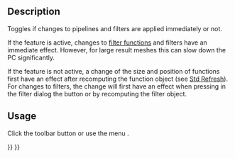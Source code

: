 <languages/>
<translate>

<!--T:4-->
{{Docnav
|[[FEM_ResultShow|Show result]]
|[[FEM_PostPipelineFromResult|Post pipeline from result]]
|[[FEM_Workbench|FEM]]
|IconL=FEM_ResultShow.svg
|IconR=FEM_PostPipelineFromResult.svg
|IconC=Workbench_FEM.svg
}}

<!--T:1-->
{{GuiCommand
|Name=FEM PostApplyChanges
|MenuLocation=Results → Apply changes to pipeline
|Workbenches=[[FEM_Workbench|FEM]]
|SeeAlso=[[Std_Refresh|Std Refresh]], [[FEM_PostCreateFunctions|FEM Filter functions]]
}}

==Description== <!--T:8-->

<!--T:2-->
Toggles if changes to pipelines and filters are applied immediately or not.

<!--T:10-->
If the feature is active, changes to [[FEM_PostCreateFunctions|filter functions]] and filters have an immediate effect. However, for large result meshes this can slow down the PC significantly.

<!--T:11-->
If the feature is not active, a change of the size and position of functions first have an effect after recomputing the function object (see [[Std_Refresh|Std Refresh]]). For changes to filters, the change will first have an effect when pressing in the filter dialog the button {{Button|Apply}} or by recomputing the filter object.

==Usage== <!--T:9-->

<!--T:3-->
Click the toolbar button {{Button|[[Image:FEM_PostApplyChanges.svg|16px]] '''Apply changes to pipeline'''}} or use the menu {{MenuCommand|Results → [[Image:FEM_PostApplyChanges.svg|16px]] Apply changes to pipeline}}.


<!--T:5-->
{{Docnav
|[[FEM_ResultShow|Show result]]
|[[FEM_PostPipelineFromResult|Post pipeline from result]]
|[[FEM_Workbench|FEM]]
|IconL=FEM_ResultShow.svg
|IconR=FEM_PostPipelineFromResult.svg
|IconC=Workbench_FEM.svg
}}

</translate>
{{FEM Tools navi{{#translation:}}}}
{{Userdocnavi{{#translation:}}}}